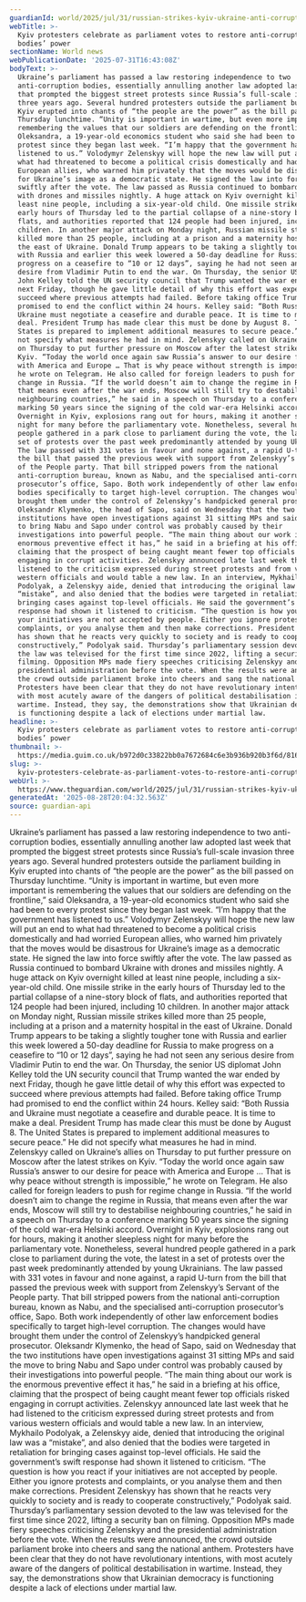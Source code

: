 ```yaml
---
guardianId: world/2025/jul/31/russian-strikes-kyiv-ukraine-anti-corruption-vote
webTitle: >-
  Kyiv protesters celebrate as parliament votes to restore anti-corruption
  bodies’ power
sectionName: World news
webPublicationDate: '2025-07-31T16:43:08Z'
bodyText: >-
  Ukraine’s parliament has passed a law restoring independence to two
  anti-corruption bodies, essentially annulling another law adopted last week
  that prompted the biggest street protests since Russia’s full-scale invasion
  three years ago. Several hundred protesters outside the parliament building in
  Kyiv erupted into chants of “the people are the power” as the bill passed on
  Thursday lunchtime. “Unity is important in wartime, but even more important is
  remembering the values that our soldiers are defending on the frontline,” said
  Oleksandra, a 19-year-old economics student who said she had been to every
  protest since they began last week. “I’m happy that the government has
  listened to us.” Volodymyr Zelenskyy will hope the new law will put an end to
  what had threatened to become a political crisis domestically and had worried
  European allies, who warned him privately that the moves would be disastrous
  for Ukraine’s image as a democratic state. He signed the law into force
  swiftly after the vote. The law passed as Russia continued to bombard Ukraine
  with drones and missiles nightly. A huge attack on Kyiv overnight killed at
  least nine people, including a six-year-old child. One missile strike in the
  early hours of Thursday led to the partial collapse of a nine-story block of
  flats, and authorities reported that 124 people had been injured, including 10
  children. In another major attack on Monday night, Russian missile strikes
  killed more than 25 people, including at a prison and a maternity hospital in
  the east of Ukraine. Donald Trump appears to be taking a slightly tougher tone
  with Russia and earlier this week lowered a 50-day deadline for Russia to make
  progress on a ceasefire to “10 or 12 days”, saying he had not seen any serious
  desire from Vladimir Putin to end the war. On Thursday, the senior US diplomat
  John Kelley told the UN security council that Trump wanted the war ended by
  next Friday, though he gave little detail of why this effort was expected to
  succeed where previous attempts had failed. Before taking office Trump had
  promised to end the conflict within 24 hours. Kelley said: “Both Russia and
  Ukraine must negotiate a ceasefire and durable peace. It is time to make a
  deal. President Trump has made clear this must be done by August 8. The United
  States is prepared to implement additional measures to secure peace.” He did
  not specify what measures he had in mind. Zelenskyy called on Ukraine’s allies
  on Thursday to put further pressure on Moscow after the latest strikes on
  Kyiv. “Today the world once again saw Russia’s answer to our desire for peace
  with America and Europe … That is why peace without strength is impossible,”
  he wrote on Telegram. He also called for foreign leaders to push for regime
  change in Russia. “If the world doesn’t aim to change the regime in Russia,
  that means even after the war ends, Moscow will still try to destabilise
  neighbouring countries,” he said in a speech on Thursday to a conference
  marking 50 years since the signing of the cold war-era Helsinki accord.
  Overnight in Kyiv, explosions rang out for hours, making it another sleepless
  night for many before the parliamentary vote. Nonetheless, several hundred
  people gathered in a park close to parliament during the vote, the latest in a
  set of protests over the past week predominantly attended by young Ukrainians.
  The law passed with 331 votes in favour and none against, a rapid U-turn from
  the bill that passed the previous week with support from Zelenskyy’s Servant
  of the People party. That bill stripped powers from the national
  anti-corruption bureau, known as Nabu, and the specialised anti-corruption
  prosecutor’s office, Sapo. Both work independently of other law enforcement
  bodies specifically to target high-level corruption. The changes would have
  brought them under the control of Zelenskyy’s handpicked general prosecutor.
  Oleksandr Klymenko, the head of Sapo, said on Wednesday that the two
  institutions have open investigations against 31 sitting MPs and said the move
  to bring Nabu and Sapo under control was probably caused by their
  investigations into powerful people. “The main thing about our work is the
  enormous preventive effect it has,” he said in a briefing at his office,
  claiming that the prospect of being caught meant fewer top officials risked
  engaging in corrupt activities. Zelenskyy announced late last week that he had
  listened to the criticism expressed during street protests and from various
  western officials and would table a new law. In an interview, Mykhailo
  Podolyak, a Zelenskyy aide, denied that introducing the original law was a
  “mistake”, and also denied that the bodies were targeted in retaliation for
  bringing cases against top-level officials. He said the government’s swift
  response had shown it listened to criticism. “The question is how you react if
  your initiatives are not accepted by people. Either you ignore protests and
  complaints, or you analyse them and then make corrections. President Zelenskyy
  has shown that he reacts very quickly to society and is ready to cooperate
  constructively,” Podolyak said. Thursday’s parliamentary session devoted to
  the law was televised for the first time since 2022, lifting a security ban on
  filming. Opposition MPs made fiery speeches criticising Zelenskyy and the
  presidential administration before the vote. When the results were announced,
  the crowd outside parliament broke into cheers and sang the national anthem.
  Protesters have been clear that they do not have revolutionary intentions,
  with most acutely aware of the dangers of political destabilisation in
  wartime. Instead, they say, the demonstrations show that Ukrainian democracy
  is functioning despite a lack of elections under martial law.
headline: >-
  Kyiv protesters celebrate as parliament votes to restore anti-corruption
  bodies’ power
thumbnail: >-
  https://media.guim.co.uk/b972d0c33822bb0a7672684c6e3b936b920b3f6d/816_0_6830_5464/500.jpg
slug: >-
  kyiv-protesters-celebrate-as-parliament-votes-to-restore-anti-corruption-bodies-power
webUrl: >-
  https://www.theguardian.com/world/2025/jul/31/russian-strikes-kyiv-ukraine-anti-corruption-vote
generatedAt: '2025-08-28T20:04:32.563Z'
source: guardian-api
---
```

Ukraine’s parliament has passed a law restoring independence to two anti-corruption bodies, essentially annulling another law adopted last week that prompted the biggest street protests since Russia’s full-scale invasion three years ago. Several hundred protesters outside the parliament building in Kyiv erupted into chants of “the people are the power” as the bill passed on Thursday lunchtime. “Unity is important in wartime, but even more important is remembering the values that our soldiers are defending on the frontline,” said Oleksandra, a 19-year-old economics student who said she had been to every protest since they began last week. “I’m happy that the government has listened to us.” Volodymyr Zelenskyy will hope the new law will put an end to what had threatened to become a political crisis domestically and had worried European allies, who warned him privately that the moves would be disastrous for Ukraine’s image as a democratic state. He signed the law into force swiftly after the vote. The law passed as Russia continued to bombard Ukraine with drones and missiles nightly. A huge attack on Kyiv overnight killed at least nine people, including a six-year-old child. One missile strike in the early hours of Thursday led to the partial collapse of a nine-story block of flats, and authorities reported that 124 people had been injured, including 10 children. In another major attack on Monday night, Russian missile strikes killed more than 25 people, including at a prison and a maternity hospital in the east of Ukraine. Donald Trump appears to be taking a slightly tougher tone with Russia and earlier this week lowered a 50-day deadline for Russia to make progress on a ceasefire to “10 or 12 days”, saying he had not seen any serious desire from Vladimir Putin to end the war. On Thursday, the senior US diplomat John Kelley told the UN security council that Trump wanted the war ended by next Friday, though he gave little detail of why this effort was expected to succeed where previous attempts had failed. Before taking office Trump had promised to end the conflict within 24 hours. Kelley said: “Both Russia and Ukraine must negotiate a ceasefire and durable peace. It is time to make a deal. President Trump has made clear this must be done by August 8. The United States is prepared to implement additional measures to secure peace.” He did not specify what measures he had in mind. Zelenskyy called on Ukraine’s allies on Thursday to put further pressure on Moscow after the latest strikes on Kyiv. “Today the world once again saw Russia’s answer to our desire for peace with America and Europe … That is why peace without strength is impossible,” he wrote on Telegram. He also called for foreign leaders to push for regime change in Russia. “If the world doesn’t aim to change the regime in Russia, that means even after the war ends, Moscow will still try to destabilise neighbouring countries,” he said in a speech on Thursday to a conference marking 50 years since the signing of the cold war-era Helsinki accord. Overnight in Kyiv, explosions rang out for hours, making it another sleepless night for many before the parliamentary vote. Nonetheless, several hundred people gathered in a park close to parliament during the vote, the latest in a set of protests over the past week predominantly attended by young Ukrainians. The law passed with 331 votes in favour and none against, a rapid U-turn from the bill that passed the previous week with support from Zelenskyy’s Servant of the People party. That bill stripped powers from the national anti-corruption bureau, known as Nabu, and the specialised anti-corruption prosecutor’s office, Sapo. Both work independently of other law enforcement bodies specifically to target high-level corruption. The changes would have brought them under the control of Zelenskyy’s handpicked general prosecutor. Oleksandr Klymenko, the head of Sapo, said on Wednesday that the two institutions have open investigations against 31 sitting MPs and said the move to bring Nabu and Sapo under control was probably caused by their investigations into powerful people. “The main thing about our work is the enormous preventive effect it has,” he said in a briefing at his office, claiming that the prospect of being caught meant fewer top officials risked engaging in corrupt activities. Zelenskyy announced late last week that he had listened to the criticism expressed during street protests and from various western officials and would table a new law. In an interview, Mykhailo Podolyak, a Zelenskyy aide, denied that introducing the original law was a “mistake”, and also denied that the bodies were targeted in retaliation for bringing cases against top-level officials. He said the government’s swift response had shown it listened to criticism. “The question is how you react if your initiatives are not accepted by people. Either you ignore protests and complaints, or you analyse them and then make corrections. President Zelenskyy has shown that he reacts very quickly to society and is ready to cooperate constructively,” Podolyak said. Thursday’s parliamentary session devoted to the law was televised for the first time since 2022, lifting a security ban on filming. Opposition MPs made fiery speeches criticising Zelenskyy and the presidential administration before the vote. When the results were announced, the crowd outside parliament broke into cheers and sang the national anthem. Protesters have been clear that they do not have revolutionary intentions, with most acutely aware of the dangers of political destabilisation in wartime. Instead, they say, the demonstrations show that Ukrainian democracy is functioning despite a lack of elections under martial law.
